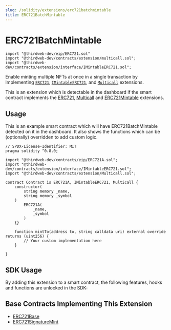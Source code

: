 ```yaml
---
slug: /solidity/extensions/erc721batchmintable
title: ERC721BatchMintable
---
```



# ERC721BatchMintable

```solidity
import "@thirdweb-dev/eip/ERC721.sol"
import "@thirdweb-dev/contracts/extension/multicall.sol";
import "@thirdweb-dev/contracts/extension/interface/IMintableERC721.sol";
```

Enable minting multiple NFTs at once in a single transaction by Implementing [`ERC721`](/solidity/extensions/erc721), [`IMintableERC721`](/solidity/extensions/erc721mintable), and [`Multicall`](/solidity/extensions/multicall) extensions.

This is an extension which is detectable in the dashboard if the smart contract implements the
[ERC721](/solidity/extensions/erc721), [Multicall](/solidity/extensions/multicall) and [ERC721Mintable](/solidity/extensions/erc721mintable) extensions.

<div className="row">

<div style={{ paddingLeft: 12, paddingBottom: 12 }}>

<ViewContractCodeButton
  link="https://github.com/thirdweb-dev/contracts/blob/main/contracts/eip/ERC721.sol"
  name="ERC721"
  text="ERC721"
/>

</div>

<div style={{ paddingLeft: 12, paddingBottom: 12 }}>

<ViewContractCodeButton
  link="https://github.com/thirdweb-dev/contracts/blob/main/contracts/extension/Multicall.sol"
  name="Multicall"
  text="Multicall"
/>

</div>

<div style={{ paddingLeft: 12, paddingBottom: 12 }}>

<ViewContractCodeButton
  link="https://github.com/thirdweb-dev/contracts/blob/main/contracts/extension/interface/IMintableERC721.sol"
  name="ERC721Mintable"
  text="IMintableERC721"
  isInterface={true}
/>

</div>

</div>

## Usage

This is an example smart contract which will have ERC721BatchMintable detected on it in the dashboard. It also shows the functions which can be (optionally) overridden to add custom logic.

```solidity
// SPDX-License-Identifier: MIT
pragma solidity ^0.8.0;

import "@thirdweb-dev/contracts/eip/ERC721A.sol";
import "@thirdweb-dev/contracts/extension/interface/IMintableERC721.sol";
import "@thirdweb-dev/contracts/extension/Multicall.sol";

contract Contract is ERC721A, IMintableERC721, Multicall {
    constructor(
        string memory _name,
        string memory _symbol
    )
        ERC721A(
            _name,
            _symbol
        )
    {}

    function mintTo(address to, string calldata uri) external override returns (uint256) {
        // Your custom implementation here
    }

}
```

## SDK Usage

By adding this extension to a smart contract, the following features, hooks and functions are unlocked in the SDK:

<div className="row" style={{ marginBottom: 12 }}>
  <div className="col col--3" style={{ padding: 8 }}>
    <QuickstartCard
      name="TypeScript"
      link="/typescript/sdk.erc721batchmintable"
      image="/assets/languages/typescript.png"
    />
  </div>
  <div className="col col--3" style={{ padding: 8 }}>
    <QuickstartCard
      name="Python"
      link="/python/python.erc721batchmintable"
      image="/assets/languages/python.png"
    />
  </div>
  <div className="col col--3" style={{ padding: 8 }}>
    <QuickstartCard
      name="Unity"
      link="/unity/erc721"
      image="/assets/languages/unity.webp"
    />
  </div>
</div>

## Base Contracts Implementing This Extension

- [ERC721Base](/solidity/base-contracts/erc721base)
- [ERC721SignatureMint](/solidity/base-contracts/erc721signaturemint)
